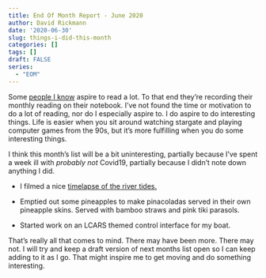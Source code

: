 ```yaml
---
title: End Of Month Report - June 2020
author: David Rickmann
date: '2020-06-30'
slug: things-i-did-this-month
categories: []
tags: []
draft: FALSE
series:
  - "EOM"
---
```


Some [people I know](https://notebook.lisamcnulty.co.uk/series/reading/) aspire to read a lot. To that end they're recording their monthly reading on their notebook. I've not found the time or motivation to do a lot of reading, nor do I especially aspire to.
I do aspire to do interesting things. Life is easier when you sit around watching stargate and playing computer games from the 90s, but it's more fulfilling when you do some interesting things.

I think this month's list will be a bit uninteresting, partially because I've spent a week ill with *probably not* Covid19, partially because I didn't note down anything I did. 

- I filmed a nice [timelapse of the river tides.](2020/06/04/timelapse-experiments/) 

- Emptied out some pineapples to make pinacoladas served in their own pineapple skins. Served with bamboo straws and pink tiki parasols.

- Started work on an LCARS themed control interface for my boat. 

That's really all that comes to mind. 
There may have been more. There may not.
I will try and keep a draft version of next months list open so I can keep adding to it as I go.
That might inspire me to get moving and do something interesting.



